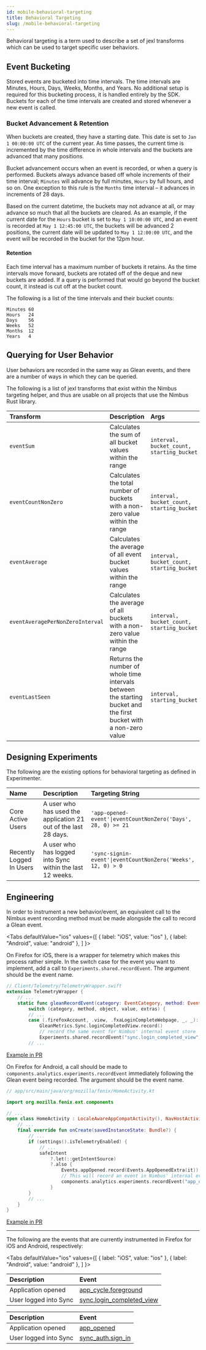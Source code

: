 ```yaml
---
id: mobile-behavioral-targeting
title: Behavioral Targeting
slug: /mobile-behavioral-targeting
---
```



Behavioral targeting is a term used to describe a set of jexl transforms which can be used to target specific user behaviors.

## Event Bucketing

Stored events are bucketed into time intervals. The time intervals are Minutes, Hours, Days, Weeks, Months, and Years. No additional setup is required for this bucketing process, it is handled entirely by the SDK. Buckets for each of the time intervals are created and stored whenever a new event is called.

### Bucket Advancement & Retention

When buckets are created, they have a starting date. This date is set to `Jan 1 00:00:00 UTC` of the current year. As time passes, the current time is incremented by the time difference in whole intervals and the buckets are advanced that many positions.

Bucket advancement occurs when an event is recorded, or when a query is performed. Buckets always advance based off whole increments of their time interval; `Minutes` will advance by full minutes, `Hours` by full hours, and so on. One exception to this rule is the `Months` time interval – it advances in increments of 28 days.

Based on the current datetime, the buckets may not advance at all, or may advance so much that all the buckets are cleared. As an example, if the current date for the `Hours` bucket is set to `May 1 10:00:00 UTC`, and an event is recorded at `May 1 12:45:00 UTC`, the buckets will be advanced 2 positions, the current date will be updated to `May 1 12:00:00 UTC`, and the event will be recorded in the bucket for the 12pm hour.

#### Retention

Each time interval has a maximum number of buckets it retains. As the time intervals move forward, buckets are rotated off of the deque and new buckets are added. If a query is performed that would go beyond the bucket count, it instead is cut off at the bucket count.

The following is a list of the time intervals and their bucket counts:

```
Minutes 60
Hours   24
Days    56
Weeks   52
Months  12
Years   4
```

## Querying for User Behavior

User behaviors are recorded in the same way as Glean events, and there are a number of ways in which they can be queried.

The following is a list of jexl transforms that exist within the Nimbus targeting helper, and thus are usable on all projects that use the Nimbus Rust library.

| Transform | Description | Args | Returns |
|:---|:---|:---|:---|
| `eventSum` | Calculates the sum of all bucket values within the range | `interval, bucket_count, starting_bucket` | int |
| `eventCountNonZero` | Calculates the total number of buckets with a non-zero value within the range | `interval, bucket_count, starting_bucket` | int |
| `eventAverage` | Calculates the average of all event bucket values within the range | `interval, bucket_count, starting_bucket` | float |
| `eventAveragePerNonZeroInterval` | Calculates the average of all buckets with a non-zero value within the range | `interval, bucket_count, starting_bucket` | float |
| `eventLastSeen` | Returns the number of whole time intervals between the starting bucket and the first bucket with a non-zero value | `interval, starting_bucket` | int |

## Designing Experiments

The following are the existing options for behavioral targeting as defined in Experimenter.

| Name | Description | Targeting String |
|:---|:---|:---|
| Core Active Users | A user who has used the application 21 out of the last 28 days. | <pre><code>'app-opened-event'&#124;eventCountNonZero('Days', 28, 0) >= 21</code></pre> |
| Recently Logged In Users | A user who has logged into Sync within the last 12 weeks. | <pre><code>'sync-signin-event'&#124;eventCountNonZero('Weeks', 12, 0) > 0</code></pre> |


## Engineering

In order to instrument a new behavior/event, an equivalent call to the Nimbus event recording method must be made alongside the call to record a Glean event.

<Tabs
  defaultValue="ios"
  values={[
    { label: "iOS", value: "ios" },
    { label: "Android", value: "android" },
  ]
}>
<TabItem value="ios">

On Firefox for iOS, there is a wrapper for telemetry which makes this process rather simple. In the switch case for the event you want to implement, add a call to `Experiments.shared.recordEvent`. The argument should be the event name.

```swift
// Client/Telemetry/TelemetryWrapper.swift
extension TelemetryWrapper {
    // ...
    static func gleanRecordEvent(category: EventCategory, method: EventMethod, object: EventObject, value: EventValue? = nil, extras: [String: Any]? = nil) {
        switch (category, method, object, value, extras) {
        // ...
        case (.firefoxAccount, .view, .fxaLoginCompleteWebpage, _, _):
            GleanMetrics.Sync.loginCompletedView.record()
            // record the same event for Nimbus' internal event store
            Experiments.shared.recordEvent("sync.login_completed_view")
        // ...
```

[Example in PR](https://github.com/mozilla-mobile/firefox-ios/pull/12560)

</TabItem>
<TabItem value="android">

On Firefox for Android, a call should be made to `components.analytics.experiments.recordEvent` immediately following the Glean event being recorded. The argument should be the event name.

```kotlin
// app/src/main/java/org/mozilla/fenix/HomeActivity.kt

import org.mozilla.fenix.ext.components

// ...
open class HomeActivity : LocaleAwareAppCompatActivity(), NavHostActivity {
    // ...
    final override fun onCreate(savedInstanceState: Bundle?) {
        // ...
        if (settings().isTelemetryEnabled) {
            // ...
            safeIntent
                ?.let(::getIntentSource)
                ?.also {
                    Events.appOpened.record(Events.AppOpenedExtra(it))
                    // This will record an event in Nimbus' internal event store. Used for behavioral targeting
                    components.analytics.experiments.recordEvent("app_opened")
                }
        }
        // ...
    }
}
```

[Example in PR](https://github.com/mozilla-mobile/fenix/pull/27934)

</TabItem>
</Tabs>

<hr/>

The following are the events that are currently instrumented in Firefox for iOS and Android, respectively:

<Tabs
  defaultValue="ios"
  values={[
    { label: "iOS", value: "ios" },
    { label: "Android", value: "android" },
  ]
}>
<TabItem value="ios">

| Description | Event |
|:---|:---|
| Application opened | [app_cycle.foreground](https://dictionary.telemetry.mozilla.org/apps/firefox_ios/metrics/app_cycle_foreground) |
| User logged into Sync | [sync.login_completed_view](https://dictionary.telemetry.mozilla.org/apps/firefox_ios/metrics/sync_login_completed_view) |

</TabItem>
<TabItem value="android">

| Description | Event |
|:---|:---|
| Application opened | [app_opened](https://dictionary.telemetry.mozilla.org/apps/fenix/metrics/events_app_opened) |
| User logged into Sync | [sync_auth.sign_in](https://dictionary.telemetry.mozilla.org/apps/fenix/metrics/sync_auth_sign_in) |

</TabItem>
</Tabs>
